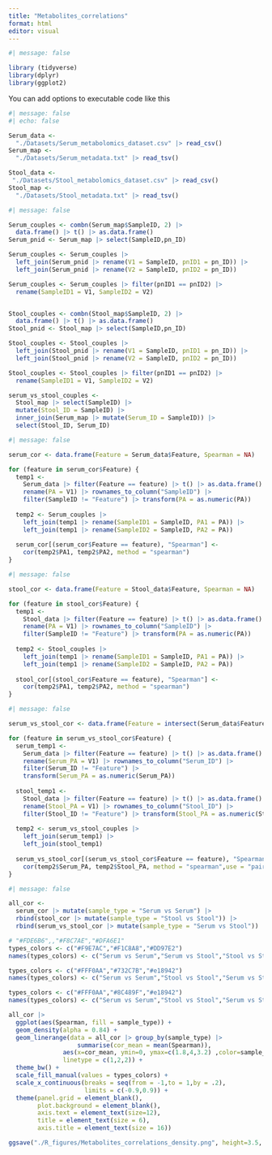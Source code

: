 ```yaml
---
title: "Metabolites_correlations"
format: html
editor: visual
---
```


```r
#| message: false

library (tidyverse)
library(dplyr)
library(ggplot2)
```

You can add options to executable code like this

```r
#| message: false
#| echo: false

Serum_data <- 
  "./Datasets/Serum_metabolomics_dataset.csv" |> read_csv()
Serum_map <- 
  "./Datasets/Serum_metadata.txt" |> read_tsv()

Stool_data <- 
 "./Datasets/Stool_metabolomics_dataset.csv" |> read_csv()
Stool_map <- 
  "./Datasets/Stool_metadata.txt" |> read_tsv()
```

```r
#| message: false

Serum_couples <- combn(Serum_map$SampleID, 2) |> 
  data.frame() |> t() |> as.data.frame()
Serum_pnid <- Serum_map |> select(SampleID,pn_ID)

Serum_couples <- Serum_couples |> 
  left_join(Serum_pnid |> rename(V1 = SampleID, pnID1 = pn_ID)) |> 
  left_join(Serum_pnid |> rename(V2 = SampleID, pnID2 = pn_ID))

Serum_couples <- Serum_couples |> filter(pnID1 == pnID2) |> 
  rename(SampleID1 = V1, SampleID2 = V2)


Stool_couples <- combn(Stool_map$SampleID, 2) |> 
  data.frame() |> t() |> as.data.frame()
Stool_pnid <- Stool_map |> select(SampleID,pn_ID)

Stool_couples <- Stool_couples |> 
  left_join(Stool_pnid |> rename(V1 = SampleID, pnID1 = pn_ID)) |> 
  left_join(Stool_pnid |> rename(V2 = SampleID, pnID2 = pn_ID))

Stool_couples <- Stool_couples |> filter(pnID1 == pnID2) |> 
  rename(SampleID1 = V1, SampleID2 = V2)

serum_vs_stool_couples <- 
  Stool_map |> select(SampleID) |> 
  mutate(Stool_ID = SampleID) |> 
  inner_join(Serum_map |> mutate(Serum_ID = SampleID)) |> 
  select(Stool_ID, Serum_ID)

```

```r
#| message: false

serum_cor <- data.frame(Feature = Serum_data$Feature, Spearman = NA)

for (feature in serum_cor$Feature) {
  temp1 <- 
    Serum_data |> filter(Feature == feature) |> t() |> as.data.frame() |> 
    rename(PA = V1) |> rownames_to_column("SampleID") |> 
    filter(SampleID != "Feature") |> transform(PA = as.numeric(PA))
  
  temp2 <- Serum_couples |> 
    left_join(temp1 |> rename(SampleID1 = SampleID, PA1 = PA)) |> 
    left_join(temp1 |> rename(SampleID2 = SampleID, PA2 = PA))
  
  serum_cor[(serum_cor$Feature == feature), "Spearman"] <- 
    cor(temp2$PA1, temp2$PA2, method = "spearman")
}
```

```r
#| message: false

stool_cor <- data.frame(Feature = Stool_data$Feature, Spearman = NA)

for (feature in stool_cor$Feature) {
  temp1 <- 
    Stool_data |> filter(Feature == feature) |> t() |> as.data.frame() |> 
    rename(PA = V1) |> rownames_to_column("SampleID") |> 
    filter(SampleID != "Feature") |> transform(PA = as.numeric(PA))
  
  temp2 <- Stool_couples |> 
    left_join(temp1 |> rename(SampleID1 = SampleID, PA1 = PA)) |> 
    left_join(temp1 |> rename(SampleID2 = SampleID, PA2 = PA))
  
  stool_cor[(stool_cor$Feature == feature), "Spearman"] <- 
    cor(temp2$PA1, temp2$PA2, method = "spearman")
}

```

```r
#| message: false

serum_vs_stool_cor <- data.frame(Feature = intersect(Serum_data$Feature, Stool_data$Feature), Spearman = NA)

for (feature in serum_vs_stool_cor$Feature) {
  serum_temp1 <- 
    Serum_data |> filter(Feature == feature) |> t() |> as.data.frame() |> 
    rename(Serum_PA = V1) |> rownames_to_column("Serum_ID") |> 
    filter(Serum_ID != "Feature") |> 
    transform(Serum_PA = as.numeric(Serum_PA))
  
  stool_temp1 <- 
    Stool_data |> filter(Feature == feature) |> t() |> as.data.frame() |> 
    rename(Stool_PA = V1) |> rownames_to_column("Stool_ID") |> 
    filter(Stool_ID != "Feature") |> transform(Stool_PA = as.numeric(Stool_PA))
  
  temp2 <- serum_vs_stool_couples |> 
    left_join(serum_temp1) |> 
    left_join(stool_temp1)
  
  serum_vs_stool_cor[(serum_vs_stool_cor$Feature == feature), "Spearman"] <- 
    cor(temp2$Serum_PA, temp2$Stool_PA, method = "spearman",use = "pairwise.complete.obs")
}

```

```r
#| message: false

all_cor <- 
  serum_cor |> mutate(sample_type = "Serum vs Serum") |> 
  rbind(stool_cor |> mutate(sample_type = "Stool vs Stool")) |> 
  rbind(serum_vs_stool_cor |> mutate(sample_type = "Serum vs Stool"))

```

```r
# "#FDE6B6",,"#F8C7AE","#DFA6E1"
types_colors <- c("#F9E7AC","#F1C8A8","#DD97E2")
names(types_colors) <- c("Serum vs Serum","Serum vs Stool","Stool vs Stool")

types_colors <- c("#FFF0AA","#732C7B","#e18942")
names(types_colors) <- c("Serum vs Serum","Stool vs Stool","Serum vs Stool")

types_colors <- c("#FFF0AA","#8C489F","#e18942")
names(types_colors) <- c("Serum vs Serum","Stool vs Stool","Serum vs Stool")
```

```r

all_cor |> 
  ggplot(aes(Spearman, fill = sample_type)) + 
  geom_density(alpha = 0.84) +
  geom_linerange(data = all_cor |> group_by(sample_type) |> 
                   summarise(cor_mean = mean(Spearman)),
               aes(x=cor_mean, ymin=0, ymax=c(1.8,4,3.2) ,color=sample_type),
               linetype = c(1,2,2)) +
  theme_bw() + 
  scale_fill_manual(values = types_colors) +
  scale_x_continuous(breaks = seq(from = -1,to = 1,by = .2),
                     limits = c(-0.9,0.9)) +
  theme(panel.grid = element_blank(),
        plot.background = element_blank(),
        axis.text = element_text(size=12),
        title = element_text(size = 6),
        axis.title = element_text(size = 16))

```

```r
ggsave("./R_figures/Metabolites_correlations_density.png", height=3.5, width=5)
```
